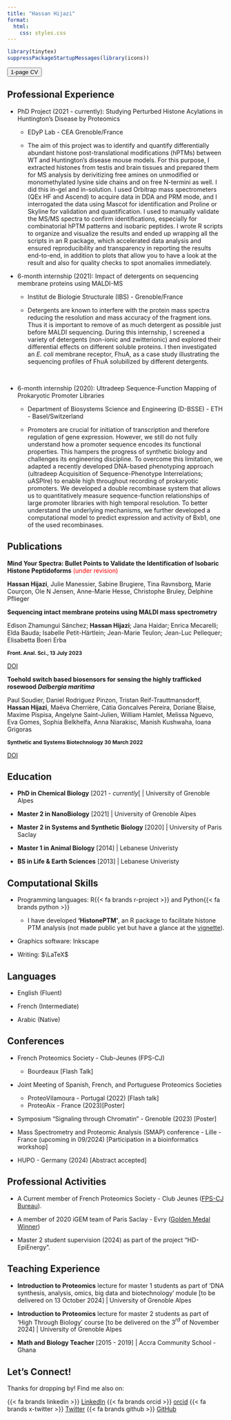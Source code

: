 ```yaml
---
title: "Hassan Hijazi"
format:
  html:
    css: styles.css
---
```


```r
library(tinytex)
suppressPackageStartupMessages(library(icons))

```

<button onclick="window.open('https://hijazihassan.github.io/files/cv-2024.pdf', '_blank');" class="btn">
    <i class="fa fa-download"></i> 1-page CV
</button>


## Professional Experience

-   PhD Project (2021 - currently): Studying Perturbed Histone Acylations in Huntington's Disease by Proteomics
    -   EDyP Lab - CEA Grenoble/France

    -   [The aim of this project was to identify and quantify differentially abundant histone post-translational modifications (hPTMs) between WT and Huntington's disease mouse models. For this purpose, I extracted histones from testis and brain tissues and prepared them for MS analysis by derivitizing free amines on unmodified or monomethylated lysine side chains and on free N-termini as well. I did this in-gel and in-solution. I used Orbitrap mass spectrometers (QEx HF and Ascend) to acquire data in DDA and PRM mode, and I interrogated the data using Mascot for identification and Proline or Skyline for validation and quantification. I used to manually validate the MS/MS spectra to confirm identifications, especially for combinatorial hPTM patterns and isobaric peptides. I wrote R scripts to organize and visualize the results and ended up wrapping all the scripts in an R package, which accelerated data analysis and ensured reproducibility and transparency in reporting the results end-to-end, in addition to plots that allow you to have a look at the result and also for quality checks to spot anomalies immediately.]{style="font-size: 14px;"}\
-   6-month internship (2021): Impact of detergents on sequencing membrane proteins using MALDI-MS
    -   Institut de Biologie Structurale (IBS) - Grenoble/France

    -   [Detergents are known to interfere with the protein mass spectra reducing the resolution and mass accuracy of the fragment ions. Thus it is important to remove of as much detergent as possible just before MALDI sequencing. During this internship, I screened a variety of detergents (non-ionic and zwitterionic) and explored their differential effects on different soluble proteins. I then investigated an *E. coli* membrane receptor, FhuA, as a case study illustrating the sequencing profiles of FhuA solubilized by different detergents.]{style="font-size: 14px;"}

        \
-   6-month internship (2020): Ultradeep Sequence-Function Mapping of Prokaryotic Promoter Libraries
    -   Department of Biosystems Science and Engineering (D-BSSE) - ETH - Basel/Switzerland

    -   [Promoters are crucial for initiation of transcription and therefore regulation of gene expression. However, we still do not fully understand how a promoter sequence encodes its functional properties. This hampers the progress of synthetic biology and challenges its engineering discipline. To overcome this limitation, we adapted a recently developed DNA-based phenotyping approach (ultradeep Acquisition of Sequence-Phenotype Interrelations; uASPIre) to enable high throughout recording of prokaryotic promoters. We developed a double recombinase system that allows us to quantitatively measure sequence-function relationships of large promoter libraries with high temporal resolution. To better understand the underlying mechanisms, we further developed a computational model to predict expression and activity of Bxb1, one of the used recombinases.]{style="font-size: 14px;"}

## Publications

[Mind Your Spectra: Bullet Points to Validate the Identification of Isobaric Histone Peptidoforms]{style="font-weight: bold;"} [(under revision)]{style="color: red;"}

[**Hassan Hijazi**, Julie Manessier, Sabine Brugiere, Tina Ravnsborg, Marie Courçon, Ole N Jensen, Anne-Marie Hesse, Christophe Bruley, Delphine Pflieger]{style="font-size: 14px;"}

[Sequencing intact membrane proteins using MALDI mass spectrometry]{style="font-weight: bold;"}

[Edison Zhamungui Sánchez; **Hassan Hijazi**; Jana Haidar; Enrica Mecarelli; Elda Bauda; Isabelle Petit-Härtlein; Jean-Marie Teulon; Jean-Luc Pellequer; Elisabetta Boeri Erba]{style="font-size: 14px;"}

[Front. Anal. Sci., 13 July 2023]{style="font-weight: bold; font-size: 12px;"}

[DOI](https://www.frontiersin.org/journals/analytical-science/articles/10.3389/frans.2023.1124741/full){.btn .btn-outline-primary .btn role="button" data-toggle="tooltip" title="Read the article online"}

[Toehold switch based biosensors for sensing the highly trafficked rosewood *Dalbergia maritima*]{style="font-weight: bold;"}

[Paul Soudier, Daniel Rodriguez Pinzon, Tristan Reif-Trauttmansdorff, **Hassan Hijazi**, Maëva Cherrière, Cátia Goncalves Pereira, Doriane Blaise, Maxime Pispisa, Angelyne Saint-Julien, William Hamlet, Melissa Nguevo, Eva Gomes, Sophia Belkhelfa, Anna Niarakisc, Manish Kushwaha, Ioana Grigoras]{style="font-size: 14px;"}

[Synthetic and Systems Biotechnology 30 March 2022]{style="font-weight: bold; font-size: 12px;"}

[DOI](https://www.sciencedirect.com/science/article/pii/S2405805X22000278?via%3Dihub){.btn .btn-outline-primary .btn role="button" data-toggle="tooltip" title="Read the article online"}

## Education

-   **PhD in Chemical Biology** \[2021 - *currently*\[ \| University of Grenoble Alpes

-   **Master 2 in NanoBiology** \[2021\] \| University of Grenoble Alpes

-   **Master 2 in Systems and Synthetic Biology** \[2020\] \| University of Paris Saclay

-   **Master 1 in Animal Biology** \[2014\] \| Lebanese Univeristy

-   **BS in Life & Earth Sciences** \[2013\] \| Lebanese Univeristy

## Computational Skills

-   Programming languages: R{{< fa brands r-project >}} and Python{{< fa brands python >}}

    -   I have developed **'HistonePTM'**, an R package to facilitate histone PTM analysis (not made public yet but have a glance at the [vignette](https://hijazihassan.github.io/histonePTM.html)).

-   Graphics software: Inkscape

-   Writing: $\LaTeX$

## Languages

-   English (Fluent)

-   French (Intermediate)

-   Arabic (Native)

## Conferences

-   French Proteomics Society - Club-Jeunes (FPS-CJ)

    -   Bourdeaux \[Flash Talk\]\

-   Joint Meeting of Spanish, French, and Portuguese Proteomics Societies

    -   ProteoVilamoura - Portugal (2022) \[Flash talk\]
    -   ProteoAix - France (2023)\[Poster\]

-   Symposium "Signaling through Chromatin" - Grenoble (2023) \[Poster\]\

-   Mass Spectrometry and Proteomic Analysis (SMAP) conference - Lille - France (upcoming in 09/2024) \[Participation in a bioinformatics workshop\]\

-   HUPO - Germany (2024) \[Abstract accepted\]\

## Professional Activities

-   A Current member of French Proteomics Society - Club Jeunes ([FPS-CJ Bureau](http://clubjeunesfps.free.fr/bureau.html)).

-   A member of 2020 iGEM team of Paris Saclay - Evry ([Golden Medal Winner](https://2020.igem.org/Team:Evry_Paris-Saclay/Team))

-   Master 2 student supervision (2024) as part of the project "HD-EpiEnergy".

## Teaching Experience

-   **Introduction to Proteomics** lecture for master 1 students as part of 'DNA synthesis, analysis, omics, big data and biotechnology' module \[to be delivered on 13 October 2024\] \| University of Grenoble Alpes

-   **Introduction to Proteomics** lecture for master 2 students as part of 'High Through Biology' course \[to be delivered on the 3$^{rd}$ of November 2024\] \| University of Grenoble Alpes

-   **Math and Biology Teacher** \[2015 - 2019\] \| Accra Community School - Ghana

## Let's Connect!

Thanks for dropping by! Find me also on:

{{< fa brands linkedin >}} [LinkedIn](https://www.linkedin.com/in/hijaziihassan/) {{< fa brands orcid >}} [orcid](https://orcid.org/my-orcid?orcid=0000-0001-6408-1768) {{< fa brands x-twitter >}} [Twitter](https://x.com/HassanHejazi) {{< fa brands github >}} [GitHub](https://github.com/HijaziHassan)
